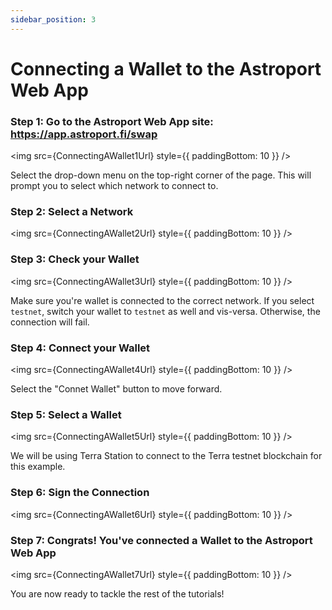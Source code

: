 ```yaml
---
sidebar_position: 3
---
```




# Connecting a Wallet to the Astroport Web App

### Step 1: Go to the Astroport Web App site: https://app.astroport.fi/swap

<img src={ConnectingAWallet1Url} style={{ paddingBottom: 10 }} />

Select the drop-down menu on the top-right corner of the page. This will prompt you to select which network to connect to. 

### Step 2: Select a Network

<img src={ConnectingAWallet2Url} style={{ paddingBottom: 10 }} />

### Step 3: Check your Wallet

<img src={ConnectingAWallet3Url} style={{ paddingBottom: 10 }} />

Make sure you're wallet is connected to the correct network. If you select `testnet`, switch your wallet to `testnet` as well and vis-versa. Otherwise, the connection will fail. 

### Step 4: Connect your Wallet

<img src={ConnectingAWallet4Url} style={{ paddingBottom: 10 }} />

Select the "Connet Wallet" button to move forward.

### Step 5: Select a Wallet

<img src={ConnectingAWallet5Url} style={{ paddingBottom: 10 }} />

We will be using Terra Station to connect to the Terra testnet blockchain for this example.

### Step 6: Sign the Connection

<img src={ConnectingAWallet6Url} style={{ paddingBottom: 10 }} />

### Step 7: Congrats! You've connected a Wallet to the Astroport Web App

<img src={ConnectingAWallet7Url} style={{ paddingBottom: 10 }} />

You are now ready to tackle the rest of the tutorials! 